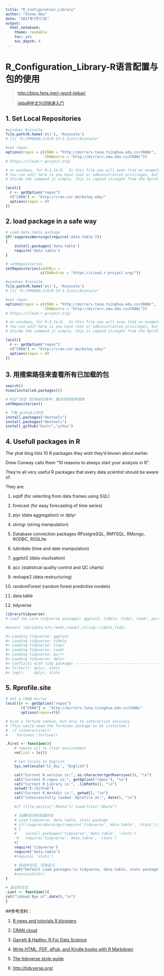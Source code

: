 ```yaml
---
title: "R_Configuration_Library"
author: "Stone_Hou"
date: "2017年7月17日"
output:
  html_notebook:
    theme: readable
    toc: yes
    toc_depth: 4
---
```


# R_Configuration_Library-R语言配置与包的使用

> [http://blog.fens.me/r-word-jiebar/](http://blog.fens.me/r-word-jiebar/)

> [jiebaR中文分词快速入门](http://blog.csdn.net/songzhilian22/article/details/49250489)

## 1. Set Local Repositories

```r
#windows Rconsole
file.path(R.home('etc'), 'Rconsole')
# [1] "D:/PROGRA~1/R/R-33~1.3/etc/Rconsole"

#set repos
options(repos = c(CRAN = "http://mirrors.tuna.tsinghua.edu.cn/CRAN/",
                  CRANextra = "http://mirrors.xmu.edu.cn/CRAN/"))
# https://cloud.r-project.org/

# on windows, for R-2.14.0.  In this file you will even find an example of setting the CRAN mirror.  
# You can edit here is you have root or administrative privileges, but more likely you will copy it and place it in the personal .Rprofile file in your home directory.
# Inside the command is simple, this is copied straight from the Rprofile.site file.

local({
  r <- getOption("repos")
  r["CRAN"] <- "http://cran.cnr.berkeley.edu/"
  options(repos = r)
})
```


## 2. load package in a safe way

```r
# Load data.table package
if(!suppressWarnings(require('data.table')))
{
    install.packages('data.table')
    require('data.table')
}

```




```r
# setRepositories
setRepositories(addURLs =
                c(CRANxtras = "https://cloud.r-project.org/"))

#windows Rconsole
file.path(R.home('etc'), 'Rconsole')
# [1] "D:/PROGRA~1/R/R-33~1.3/etc/Rconsole"

#set repos
options(repos = c(CRAN = "http://mirrors.tuna.tsinghua.edu.cn/CRAN/",
                  CRANextra = "http://mirrors.xmu.edu.cn/CRAN/"))
# https://cloud.r-project.org/

# on windows, for R-2.14.0.  In this file you will even find an example of setting the CRAN mirror.  
# You can edit here is you have root or administrative privileges, but more likely you will copy it and place it in the personal .Rprofile file in your home directory.
# Inside the command is simple, this is copied straight from the Rprofile.site file.

local({
  r <- getOption("repos")
  r["CRAN"] <- "http://cran.cnr.berkeley.edu/"
  options(repos = r)
})

```

## 3. 用搜索路径来查看所有已加载的包
```r
search()
View(installed.packages())

# R出厂的包 在CRAN包库中，要访问其他存储库
setRepositories() 

# 下载 github上的包
install.packages("devtools")
install.packages("devtools")
install_github("knitr","yihui")  

```



## 4. Usefull packages in R

The yhat blog lists 10 R packages they wish they'd known about earlier. 

Drew Conway calls them "10 reasons to always start your analysis in R". 

They're all very useful R packages that every data scientist should be aware of. 

They are:

1. sqldf (for selecting from data frames using SQL)

2. forecast (for easy forecasting of time series) 

3. plyr (data aggregation) or dplyr 

4. stringr (string manipulation) 

5. Database connection packages RPostgreSQL, RMYSQL, RMongo, RODBC, RSQLite 

6. lubridate (time and date manipulation) 

7. ggplot2 (data visulization) 

8. qcc (statistical quality control and QC charts) 

9. reshape2 (data restructuring) 

10. randomForest (random forest predictive models)

11. data.table

12. tidyverse

```r
library(tidyverse)
# Load the core tidyverse packages: ggplot2, tibble, tidyr, readr, purrr, and dplyr.

#haven? lubridate,%>%,readr,readxl,stringr,tibble,tidyr

#> Loading tidyverse: ggplot2
#> Loading tidyverse: tibble
#> Loading tidyverse: tidyr
#> Loading tidyverse: readr
#> Loading tidyverse: purrr
#> Loading tidyverse: dplyr
#> Conflicts with tidy packages ----------------------------------------------
#> filter(): dplyr, stats
#> lag():    dplyr, stats
```


## 5. Rprofile.site

```r
# set a CRAN mirror
local({r <- getOption("repos")
       r["CRAN"] <- "http://mirrors.tuna.tsinghua.edu.cn/CRAN/"
       options(repos=r)})

# Give a fortune cookie, but only to interactive sessions
# (This would need the fortunes package to be installed.)
#  if (interactive()) 
#    fortunes::fortune()

.First <- function(){
	# remove all to clear environment
	rm(list = ls())

	# set locale to English
	Sys.setlocale("LC_ALL", "English")

	cat("Current R.version is:", as.character(getRversion()), "\n")
	cat("Current R.repos is:", getOption("repos"), "\n")
	cat("Current R.Library is:", .libPaths(), "\n")
	setwd("E:/Github")
	cat("Current R.Workdir is:", getwd(), "\n")
	cat("\nSuccessfully loaded .Rprofile at:", date(), "\n")
	
	#if (file.exists(".RData")) load(file=".RData")

	# 设置R启动时加载的包
	# Load tidyverse, data.table, stats package
	# if(!suppressWarnings(require('tidyverse','data.table', 'stats')))
	# {
	#    install.packages('tidyverse','data.table', 'stats')
	 #   require('tidyverse','data.table', 'stats')
	#}
	require('tidyverse')
	require('data.table')
	#require( 'stats')

	# 启动时交互，可自定义
	cat("Default Load packages:\n tidyverse, data.table, stats package\nWelcome at",date(),"\n")
	#sessionInfo()
}

# 退出时交互
.Last <- function(){
cat("\nGood Bye at",date(),"\n")
}

```






##参考资料：

1. [R news and tutorials R bloggers](https://www.r-bloggers.com/)

2. [CRAN cloud](https://cloud.r-project.org/)

3. [Garrett & Hadley: R For Data Science](http://r4ds.had.co.nz/)

4. [Write HTML, PDF, ePub, and Kindle books with R Markdown](https://bookdown.org/)

5. [The tidyverse style guide](http://style.tidyverse.org/index.html)

6. [http://tidyverse.org/](http://tidyverse.org/)
